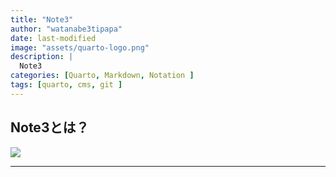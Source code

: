 ```yaml
---
title: "Note3"
author: "watanabe3tipapa"
date: last-modified
image: "assets/quarto-logo.png"
description: |
  Note3
categories: [Quarto, Markdown, Notation ]
tags: [quarto, cms, git ]
---
```


## Note3とは？

![](./assets/UC900.jpg)

------------------------------------------------------------------------